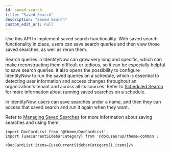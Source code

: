 ```yaml
---
id: saved-search
title: "Saved Search"
description: "Saved Search"
custom_edit_url: null
---
```




Use this API to implement saved search functionality. 
With saved search functionality in place, users can save search queries and then view those saved searches, as well as rerun them. 

Search queries in IdentityNow can grow very long and specific, which can make reconstructing them difficult or tedious, so it can be especially helpful to save search queries. 
It also opens the possibility to configure IdentityNow to run the saved queries on a schedule, which is essential to detecting user information and access changes throughout an organization's tenant and across all its sources. 
Refer to [Scheduled Search](https://developer.sailpoint.com/idn/api/v3/scheduled-search) for more information about running saved searches on a schedule. 

In IdentityNow, users can save searches under a name, and then they can access that saved search and run it again when they want. 

Refer to [Managing Saved Searches](https://documentation.sailpoint.com/saas/help/search/saved-searches.html) for more information about saving searches and using them.




```mdx-code-block
import DocCardList from '@theme/DocCardList';
import {useCurrentSidebarCategory} from '@docusaurus/theme-common';

<DocCardList items={useCurrentSidebarCategory().items}/>
```
      
